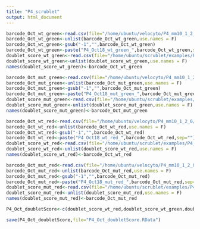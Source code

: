 ```yaml
---
title: "P4_scrublet"
output: html_document
---
```

```r
barcode_Oct_wt_green<-read.csv(file="/home/ubuntu/velocyto/P4_mm10_1_2_0/86_23B/86_23B/86_23B/outs/filtered_gene_bc_matrices/mm10-1.2.0/barcodes.tsv",header=F,sep="\t",stringsAsFactors = F)
barcode_Oct_wt_green<-unlist(barcode_Oct_wt_green,use.names = F)
barcode_Oct_wt_green<-gsub("-1","",barcode_Oct_wt_green)
barcode_Oct_wt_green<-paste("P4_Oct18_wt_green_",barcode_Oct_wt_green,sep="")
doublet_score_wt_green<-read.csv(file="/home/ubuntu/scrublet/examples/P4_Oct18_wt_green_doubletScore.csv",header=F,sep=",",stringsAsFactors = F)
doublet_score_wt_green<-unlist(doublet_score_wt_green,use.names = F)
names(doublet_score_wt_green)<-barcode_Oct_wt_green
```
```r
barcode_Oct_mut_green<-read.csv(file="/home/ubuntu/velocyto/P4_mm10_1_2_0/86_1B/86_1B/86_1B/outs/filtered_gene_bc_matrices/mm10-1.2.0/barcodes.tsv",header=F,sep="\t",stringsAsFactors = F)
barcode_Oct_mut_green<-unlist(barcode_Oct_mut_green,use.names = F)
barcode_Oct_mut_green<-gsub("-1","",barcode_Oct_mut_green)
barcode_Oct_mut_green<-paste("P4_Oct18_mut_green_",barcode_Oct_mut_green,sep="")
doublet_score_mut_green<-read.csv(file="/home/ubuntu/scrublet/examples/P4_Oct18_mut_green_doubletScore.csv",header=F,sep=",",stringsAsFactors = F)
doublet_score_mut_green<-unlist(doublet_score_mut_green,use.names = F)
names(doublet_score_mut_green)<-barcode_Oct_mut_green
```

```r
barcode_Oct_wt_red<-read.csv(file="/home/ubuntu/velocyto/P4_mm10_1_2_0/86_23C/P4_Oct18_wt_red/outs/filtered_gene_bc_matrices/mm10-1.2.0/barcodes.tsv",header=F,sep="\t",stringsAsFactors = F)
barcode_Oct_wt_red<-unlist(barcode_Oct_wt_red,use.names = F)
barcode_Oct_wt_red<-gsub("-1","",barcode_Oct_wt_red)
barcode_Oct_wt_red<-paste("P4_Oct18_wt_red_",barcode_Oct_wt_red,sep="")
doublet_score_wt_red<-read.csv(file="/home/ubuntu/scrublet/examples/P4_Oct18_wt_red_doubletScore.csv",header=F,sep=",",stringsAsFactors = F)
doublet_score_wt_red<-unlist(doublet_score_wt_red,use.names = F)
names(doublet_score_wt_red)<-barcode_Oct_wt_red
```
```r
barcode_Oct_mut_red<-read.csv(file="/home/ubuntu/velocyto/P4_mm10_1_2_0/86_1C/P4_Oct18_mut_red/outs/filtered_gene_bc_matrices/mm10-1.2.0/barcodes.tsv",header=F,sep="\t",stringsAsFactors = F)
barcode_Oct_mut_red<-unlist(barcode_Oct_mut_red,use.names = F)
barcode_Oct_mut_red<-gsub("-1","",barcode_Oct_mut_red)
barcode_Oct_mut_red<-paste("P4_Oct18_mut_red_",barcode_Oct_mut_red,sep="")
doublet_score_mut_red<-read.csv(file="/home/ubuntu/scrublet/examples/P4_Oct18_mut_red_doubletScore.csv",header=F,sep=",",stringsAsFactors = F)
doublet_score_mut_red<-unlist(doublet_score_mut_red,use.names = F)
names(doublet_score_mut_red)<-barcode_Oct_mut_red
```

```r
P4_Oct_doubletScore<-c(doublet_score_wt_red,doublet_score_wt_green,doublet_score_mut_red,doublet_score_mut_green)
```
```r
save(P4_Oct_doubletScore,file="P4_Oct_doubletScore.RData")
```































































